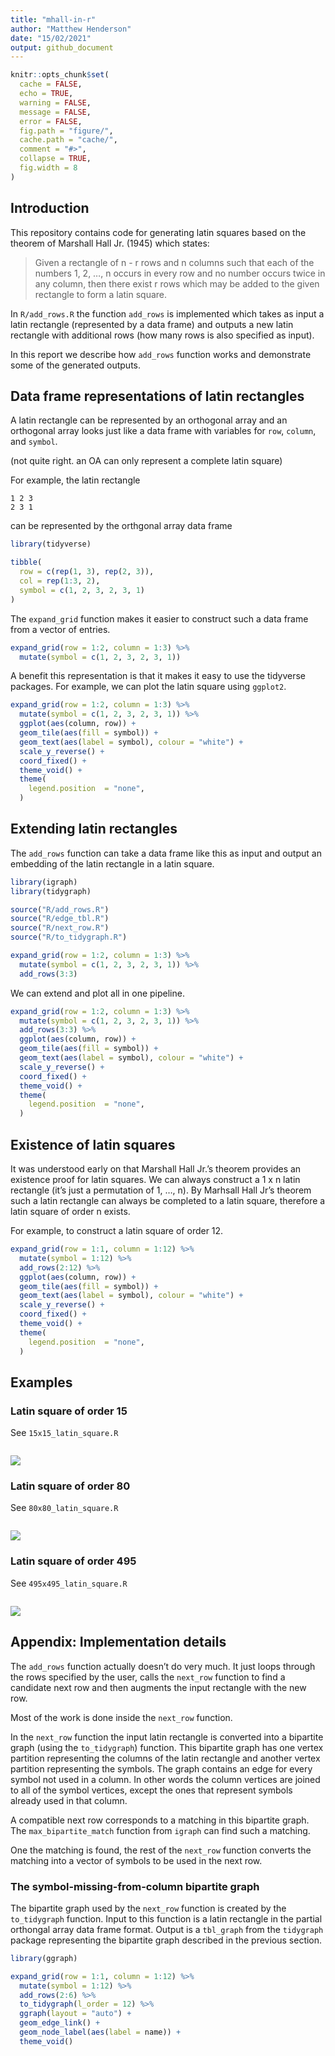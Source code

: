 ```yaml
---
title: "mhall-in-r"
author: "Matthew Henderson"
date: "15/02/2021"
output: github_document
---
```


```r
knitr::opts_chunk$set(
  cache = FALSE,
  echo = TRUE,
  warning = FALSE,
  message = FALSE,
  error = FALSE,
  fig.path = "figure/",
  cache.path = "cache/",
  comment = "#>",
  collapse = TRUE,
  fig.width = 8
)
```


## Introduction

This repository contains code for generating latin squares
based on the theorem of Marshall Hall Jr. (1945) which states:

> Given a rectangle of n - r rows and n columns such that
> each of the numbers 1, 2, ..., n occurs in every row
> and no number occurs twice in any column, then there exist
> r rows which may be added to the given rectangle to form
> a latin square.

In `R/add_rows.R` the function `add_rows` is implemented
which takes as input a latin rectangle (represented by a
data frame) and outputs a new latin rectangle with additional
rows (how many rows is also specified as input).

In this report we describe how `add_rows` function works
and demonstrate some of the generated outputs.

## Data frame representations of latin rectangles

A latin rectangle can be represented by an orthogonal
array and an orthogonal array looks just like a data frame
with variables for `row`, `column`, and `symbol`.

(not quite right. an OA can only represent a complete
latin square)

For example, the latin rectangle

```
1 2 3
2 3 1
```

can be represented by the orthgonal array data frame

```r
library(tidyverse)

tibble(
  row = c(rep(1, 3), rep(2, 3)),
  col = rep(1:3, 2),
  symbol = c(1, 2, 3, 2, 3, 1)
)
```

The `expand_grid` function makes it easier to construct
such a data frame from a vector of entries.

```r
expand_grid(row = 1:2, column = 1:3) %>%
  mutate(symbol = c(1, 2, 3, 2, 3, 1))
```

A benefit this representation is that it makes it easy
to use the tidyverse packages. For example, we can plot
the latin square using `ggplot2`.

```r
expand_grid(row = 1:2, column = 1:3) %>%
  mutate(symbol = c(1, 2, 3, 2, 3, 1)) %>%
  ggplot(aes(column, row)) +
  geom_tile(aes(fill = symbol)) +
  geom_text(aes(label = symbol), colour = "white") +
  scale_y_reverse() +
  coord_fixed() +
  theme_void() +
  theme(
    legend.position  = "none",
  )
```

## Extending latin rectangles

The `add_rows` function can take a data frame like this
as input and output an embedding of the latin rectangle
in a latin square.

```r
library(igraph)
library(tidygraph)

source("R/add_rows.R")
source("R/edge_tbl.R")
source("R/next_row.R")
source("R/to_tidygraph.R")

expand_grid(row = 1:2, column = 1:3) %>%
  mutate(symbol = c(1, 2, 3, 2, 3, 1)) %>%
  add_rows(3:3)
```
We can extend and plot all in one pipeline.

```r
expand_grid(row = 1:2, column = 1:3) %>%
  mutate(symbol = c(1, 2, 3, 2, 3, 1)) %>%
  add_rows(3:3) %>%
  ggplot(aes(column, row)) +
  geom_tile(aes(fill = symbol)) +
  geom_text(aes(label = symbol), colour = "white") +
  scale_y_reverse() +
  coord_fixed() +
  theme_void() +
  theme(
    legend.position  = "none",
  )
```

## Existence of latin squares

It was understood early on that Marshall Hall Jr.'s theorem
provides an existence proof for latin squares. We can always
construct a 1 x n latin rectangle (it's just a permutation
of 1, ..., n). By Marhsall Hall Jr's theorem such a latin
rectangle can always be completed to a latin square, therefore
a latin square of order n exists.

For example, to construct a latin square of order 12.

```r
expand_grid(row = 1:1, column = 1:12) %>%
  mutate(symbol = 1:12) %>%
  add_rows(2:12) %>%
  ggplot(aes(column, row)) +
  geom_tile(aes(fill = symbol)) +
  geom_text(aes(label = symbol), colour = "white") +
  scale_y_reverse() +
  coord_fixed() +
  theme_void() +
  theme(
    legend.position  = "none",
  )
```

## Examples

### Latin square of order 15

See `15x15_latin_square.R`

```r

```

![](15x15_latin_square.png)

### Latin square of order 80

See `80x80_latin_square.R`

```r

```

![](80x80_latin_square.png)

### Latin square of order 495

See `495x495_latin_square.R`

```r

```

![](495x495_latin_square.png)

## Appendix: Implementation details

The `add_rows` function actually doesn't do very much. It
just loops through the rows specified by the user, calls
the `next_row` function to find a candidate next row and
then augments the input rectangle with the new row.

Most of the work is done inside the `next_row` function.

In the `next_row` function the input latin rectangle is
converted into a bipartite graph (using the `to_tidygraph`)
function. This bipartite graph has one vertex partition
representing the columns of the latin rectangle and another
vertex partition representing the symbols. The graph contains
an edge for every symbol not used in a column. In other
words the column vertices are joined to all of the symbol
vertices, except the ones that represent symbols already
used in that column.

A compatible next row corresponds to a matching in this
bipartite graph. The `max_bipartite_match` function from
`igraph` can find such a matching.

One the matching is found, the rest of the `next_row`
function converts the matching into a vector of
symbols to be used in the next row.

### The symbol-missing-from-column bipartite graph

The bipartite graph used by the `next_row` function is
created by the `to_tidygraph` function. Input to this
function is a latin rectangle in the partial orthongal
array data frame format. Output is a `tbl_graph` from
the `tidygraph` package representing the bipartite
graph described in the previous section.

```r
library(ggraph)

expand_grid(row = 1:1, column = 1:12) %>%
  mutate(symbol = 1:12) %>%
  add_rows(2:6) %>%
  to_tidygraph(l_order = 12) %>%
  ggraph(layout = "auto") +
  geom_edge_link() +
  geom_node_label(aes(label = name)) +
  theme_void()
```









